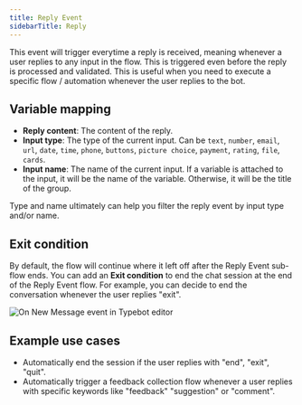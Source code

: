 ```yaml
---
title: Reply Event
sidebarTitle: Reply
---
```


This event will trigger everytime a reply is received, meaning whenever a user replies to any input in the flow. This is triggered even before the reply is processed and validated. This is useful when you need to execute a specific flow / automation whenever the user replies to the bot.

## Variable mapping

- **Reply content**: The content of the reply.
- **Input type**: The type of the current input. Can be `text`, `number`, `email`, `url`, `date`, `time`, `phone`, `buttons`, `picture choice`, `payment`, `rating`, `file`, `cards`.
- **Input name**: The name of the current input. If a variable is attached to the input, it will be the name of the variable. Otherwise, it will be the title of the group.

Type and name ultimately can help you filter the reply event by input type and/or name.

## Exit condition

By default, the flow will continue where it left off after the Reply Event sub-flow ends. You can add an **Exit condition** to end the chat session at the end of the Reply Event flow. For example, you can decide to end the conversation whenever the user replies "exit".

<Frame>
	<img src="/images/events/reply-event.avif" alt="On New Message event in Typebot editor" />
</Frame>

## Example use cases

- Automatically end the session if the user replies with "end", "exit", "quit".
- Automatically trigger a feedback collection flow whenever a user replies with specific keywords like "feedback" "suggestion" or "comment".